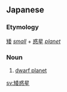 ==Japanese==
{{ja-kanjitab|わい|わく|せい|yomi=on}}

===Etymology===
[[矮]] ''[[small]]'' + [[惑星]] ''[[planet]]''

===Noun===
{{ja-noun|わいわくせい}}

# {{lb|ja|astronomy|sort=わいわくせい}} [[dwarf planet]]

[[sv:矮惑星]]
